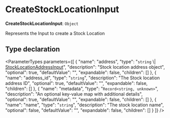 
# CreateStockLocationInput

 **CreateStockLocationInput**: `Object`

Represents the Input to create a Stock Location

## Type declaration

<ParameterTypes parameters={[
  {
    "name": "address",
    "type": "`string` \\| [StockLocationAddressInput](medusa.StockLocationAddressInput.mdx)",
    "description": "Stock location address object",
    "optional": true,
    "defaultValue": "",
    "expandable": false,
    "children": []
  },
  {
    "name": "address_id",
    "type": "`string`",
    "description": "The Stock location address ID",
    "optional": true,
    "defaultValue": "",
    "expandable": false,
    "children": []
  },
  {
    "name": "metadata",
    "type": "`Record<string, unknown>`",
    "description": "An optional key-value map with additional details",
    "optional": true,
    "defaultValue": "",
    "expandable": false,
    "children": []
  },
  {
    "name": "name",
    "type": "`string`",
    "description": "The stock location name",
    "optional": false,
    "defaultValue": "",
    "expandable": false,
    "children": []
  }
]} />
